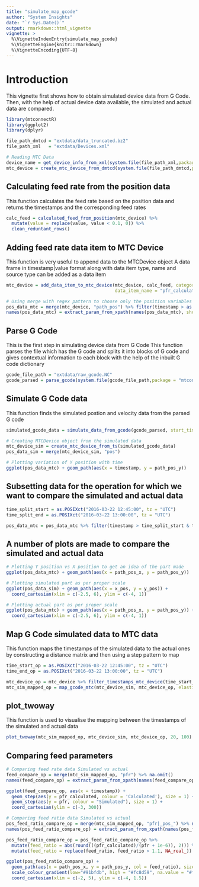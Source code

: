 ```yaml
---
title: "simulate_map_gcode"
author: "System Insights"
date: "`r Sys.Date()`"
output: rmarkdown::html_vignette
vignette: >
  %\VignetteIndexEntry{simulate_map_gcode}
  %\VignetteEngine{knitr::rmarkdown}
  %\VignetteEncoding{UTF-8}
---
```


# Introduction
This vignette first shows how to obtain simulated device data from G Code.
Then, with the help of actual device data available, the simulated and actual data are compared.

```r
library(mtconnectR)
library(ggplot2)
library(dplyr)

file_path_dmtcd = "extdata/data_truncated.bz2"
file_path_xml   = "extdata/Devices.xml"

# Reading MTC Data
device_name = get_device_info_from_xml(system.file(file_path_xml,package = "mtconnectR"))$name[2]
mtc_device = create_mtc_device_from_dmtcd(system.file(file_path_dmtcd,package = "mtconnectR"),     system.file(file_path_xml,package = "mtconnectR"),device_name)
```

## Calculating feed rate from the position data
This function calculates the feed rate based on the position data and returns 
the timestamps and the corresponding feed rates 

```r
calc_feed = calculated_feed_from_position(mtc_device) %>%
  mutate(value = replace(value, value < 0.1, 0)) %>% 
  clean_reduntant_rows()
```

## Adding feed rate data item to MTC Device
This function is very useful to append data to the MTCDevice object
A data frame in timestamp|value format along with data item type, name and source type can be added as a data item

```r
mtc_device = add_data_item_to_mtc_device(mtc_device, calc_feed, category = "SAMPLE",
                                         data_item_name = "pfr_calculated<PATH_FEEDRATE>")

# Using merge with regex pattern to choose only the position variables
pos_data_mtc = merge(mtc_device, "path_pos") %>% filter(timestamp > as.POSIXct("2016-03-22"))
names(pos_data_mtc) = extract_param_from_xpath(names(pos_data_mtc), show_warnings = F)
```


## Parse G Code
This is the first step in simulating device data from G Code
This function parses the file which has the G code and splits it into blocks of G code and gives contextual information to each block with the help of the inbuilt G code dictionary 

```r
gcode_file_path = "extdata/raw_gcode.NC"
gcode_parsed = parse_gcode(system.file(gcode_file_path,package = "mtconnectR"))
```

## Simulate G Code data
This function finds the simulated postion and velocity data from the parsed G code
```r
simulated_gcode_data = simulate_data_from_gcode(gcode_parsed, start_time = 0, data_res = 0.1, data_type = "HH") %>%   na.omit()

# Creating MTCDevice object from the simulated data
mtc_device_sim = create_mtc_device_from_ts(simulated_gcode_data)
pos_data_sim = merge(mtc_device_sim, "pos")

# Plotting variation of Y position with time
ggplot(pos_data_mtc) + geom_path(aes(x = timestamp, y = path_pos_y)) 
```

## Subsetting data for the operation for which we want to compare the simulated and actual data
```r
time_split_start = as.POSIXct("2016-03-22 12:45:00", tz = "UTC") 
time_split_end = as.POSIXct("2016-03-22 13:00:00", tz = "UTC") 

pos_data_mtc = pos_data_mtc %>% filter(timestamp > time_split_start & timestamp < time_split_end)
```


## A number of plots are made to compare the simulated and actual data
```r
# Plotting Y position vs X position to get an idea of the part made
ggplot(pos_data_mtc) + geom_path(aes(x = path_pos_x, y = path_pos_y)) 

# Plotting simulated part as per proper scale
ggplot(pos_data_sim) + geom_path(aes(x = x_pos, y = y_pos)) +
  coord_cartesian(xlim = c(-2.5, 6), ylim = c(-4, 1))

# Plotting actual part as per proper scale
ggplot(pos_data_mtc) + geom_path(aes(x = path_pos_x, y = path_pos_y)) +
  coord_cartesian(xlim = c(-2.5, 6), ylim = c(-4, 1))
```

## Map G Code simulated data to MTC data
This function maps the timestamps of the simulated data to the actual ones by constructing a distance matrix and then using a step pattern to map
```r
time_start_op = as.POSIXct("2016-03-22 12:45:00", tz = "UTC")
time_end_op = as.POSIXct("2016-03-22 13:00:00", tz = "UTC")

mtc_device_op = mtc_device %>% filter_timestamps_mtc_device(time_start_op, time_end_op)
mtc_sim_mapped_op = map_gcode_mtc(mtc_device_sim, mtc_device_op, elasticity = 200)
```

## plot_twoway
This function is used to visualise the mapping between the timestamps of the simulated and actual data
```r
plot_twoway(mtc_sim_mapped_op, mtc_device_sim, mtc_device_op, 20, 100)
```

## Comparing feed parameters
```r
# Comparing feed rate data Simulated vs actual 
feed_compare_op = merge(mtc_sim_mapped_op, "pfr") %>% na.omit()
names(feed_compare_op) = extract_param_from_xpath(names(feed_compare_op), show_warnings = F)

ggplot(feed_compare_op, aes(x = timestamp)) +
  geom_step(aes(y = pfr_calculated, colour = 'Calculated'), size = 1) +
  geom_step(aes(y = pfr, colour = "Simulated"), size = 1) +
  coord_cartesian(ylim = c(-3, 300))

# Comparing feed ratio data Simulated vs actual
pos_feed_ratio_compare_op = merge(mtc_sim_mapped_op, "pfr|_pos_") %>% na.omit()
names(pos_feed_ratio_compare_op) = extract_param_from_xpath(names(pos_feed_ratio_compare_op), show_warnings = F)

pos_feed_ratio_compare_op = pos_feed_ratio_compare_op %>%
  mutate(feed_ratio = abs(round(((pfr_calculated)/(pfr + 1e-6)), 2))) %>%
  mutate(feed_ratio = replace(feed_ratio, feed_ratio > 1.1, NA_real_))

ggplot(pos_feed_ratio_compare_op) +
  geom_path(aes(x = path_pos_x, y = path_pos_y, col = feed_ratio), size = 1) +
  scale_colour_gradient(low="#91bfdb", high = "#fc8d59", na.value = "#ffffbf") +
  coord_cartesian(xlim = c(-2, 5), ylim = c(-4, 1.5))
```